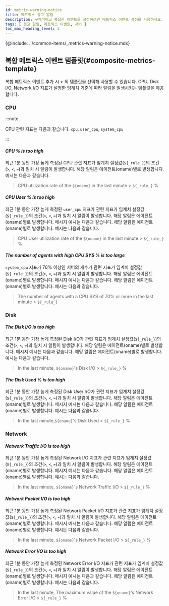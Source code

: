 ```yaml
---
id: metric-warning-notice
title: 메트릭스 경고 알림
description: 구체적이고 복잡한 이벤트를 설정하려면 메트릭스 이벤트 설정을 사용하세요.
tags: [ 경고 알림, 메트릭스 이벤트, 서버 ]
toc_max_heading_level: 3
---
```


{@include: ../common-items/_metrics-warning-notice.mdx}

## 복합 메트릭스 이벤트 템플릿{#composite-metrics-template}

복합 메트릭스 이벤트 추가 시 ***+*** <cmdname sid="create_new_composite_mxql_event" className="uitext" /> 외 템플릿을 선택해 사용할 수 있습니다. CPU, Disk I/O, Network I/O 지표가 설정한 임계치 기준에 따라 알림을 발생시키는 템플릿을 제공합니다.

<ImgLang img='server-composite-metrics-template.png' desc='서버 복합 메트릭스 이벤트 템플릿' />

### CPU

:::note 

CPU 관련 지표는 다음과 같습니다. `cpu`, `user_cpu`, `system_cpu`

:::

#### ***CPU % is too high***

최근 1분 동안 가장 높게 측정된 CPU 관련 지표가 임계치 설정값(`${_rule_}`)의 조건(`>`, `<`, `=`)과 일치 시 알림이 발생합니다. 해당 알림은 에이전트(oname)별로 발생합니다. <cmdname sid="message" className="uitext" /> 예시는 다음과 같습니다.

> CPU utilization rate of the `${oname}` in the last minute > `${_rule_}` %

#### ***CPU User % is too high***
최근 1분 동안 가장 높게 측정된 `user_cpu` 지표가 관련 지표가 임계치 설정값(`${_rule_}`)의 조건(`>`, `<`, `=`)과 일치 시 알림이 발생합니다. 해당 알림은 에이전트(oname)별로 발생합니다. 메시지 예시는 다음과 같습니다. 해당 알림은 에이전트(oname)별로 발생합니다. <cmdname sid="message" className="uitext" /> 예시는 다음과 같습니다.


> CPU User utilization rate of the `${oname}` in the last minute > `${_rule_} `%

#### ***The number of agents with high CPU SYS % is too large***

`system_cpu` 지표가 70% 이상인 서버의 개수가 관련 지표가 임계치 설정값(`${_rule_}`)의 조건(`>`, `<`, `=`)과 일치 시 알림이 발생합니다. 해당 알림은 에이전트(oname)별로 발생합니다. 메시지 예시는 다음과 같습니다. 해당 알림은 에이전트(oname)별로 발생합니다. <cmdname sid="message" className="uitext" /> 예시는 다음과 같습니다. 

> The number of agents with a CPU SYS of 70% or more in the last minute > `${_rule_}`

### Disk

#### ***The Disk I/O is too high***

최근 1분 동안 가장 높게 측정된 Disk I/O가 관련 지표가 임계치 설정값(`${_rule_}`)의 조건(`>`, `<`, `=`)과 일치 시 알림이 발생합니다. 해당 알림은 에이전트(oname)별로 발생합니다. 메시지 예시는 다음과 같습니다. 해당 알림은 에이전트(oname)별로 발생합니다. <cmdname sid="message" className="uitext" /> 예시는 다음과 같습니다.

> In the last minute, `${oname}`'s Disk I/O > `${_rule_}` %

#### ***The Disk Used % is too high***

최근 1분 동안 가장 높게 측정된 Disk User I/O가 관련 지표가 임계치 설정값(`${_rule_}`)의 조건(`>`, `<`, `=`)과 일치 시 알림이 발생합니다. 해당 알림은 에이전트(oname)별로 발생합니다. 메시지 예시는 다음과 같습니다. 해당 알림은 에이전트(oname)별로 발생합니다. <cmdname sid="message" className="uitext" /> 예시는 다음과 같습니다.

> In the last minute,`${oname}`'s Disk Used > `${_rule_}` %

### Network

#### ***Network Traffic I/O is too high***

최근 1분 동안 가장 높게 측정된 Network I/O 지표가 관련 지표가 임계치 설정값(`${_rule_}`)의 조건(`>`, `<`, `=`)과 일치 시 알림이 발생합니다. 해당 알림은 에이전트(oname)별로 발생합니다. 메시지 예시는 다음과 같습니다. 해당 알림은 에이전트(oname)별로 발생합니다. <cmdname sid="message" className="uitext" /> 예시는 다음과 같습니다.

> In the last minute, `${oname}`'s Network Traffic I/O > `${_rule_}` %

#### ***Network Packet I/O is too high***

최근 1분 동안 가장 높게 측정된 Network Packet I/O 지표가 관련 지표가 임계치 설정값(`${_rule_}`)의 조건(`>`, `<`, `=`)과 일치 시 알림이 발생합니다. 해당 알림은 에이전트(oname)별로 발생합니다. 메시지 예시는 다음과 같습니다. 해당 알림은 에이전트(oname)별로 발생합니다. <cmdname sid="message" className="uitext" /> 예시는 다음과 같습니다.

> In the last minute, `${oname}`'s Network Packet I/O > `${_rule_}` %

#### ***Network Error I/O is too high***

최근 1분 동안 가장 높게 측정된 Network Error I/O 지표가 관련 지표가 임계치 설정값(`${_rule_}`)의 조건(`>`, `<`, `=`)과 일치 시 알림이 발생합니다. 해당 알림은 에이전트(oname)별로 발생합니다. 메시지 예시는 다음과 같습니다. 해당 알림은 에이전트(oname)별로 발생합니다. <cmdname sid="message" className="uitext" /> 예시는 다음과 같습니다.

>  In the last minute, The maximum value of the `${oname}`'s Network Error I/O > `${_rule_}` %
